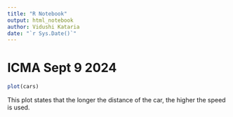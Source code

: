 ```yaml
---
title: "R Notebook"
output: html_notebook
author: Vidushi Kataria
date: "`r Sys.Date()`"
---
```

# ICMA Sept 9 2024

```r
plot(cars)
```

This plot states that the longer the distance of the car, the higher the speed is used.